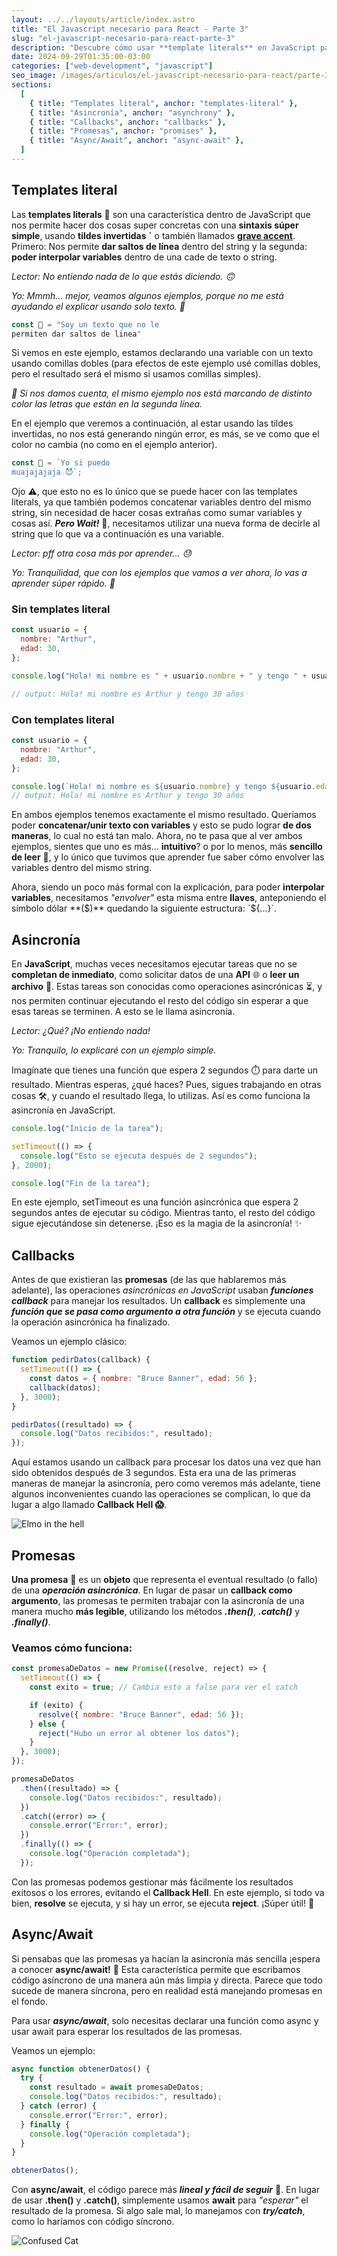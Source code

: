 ```yaml
---
layout: ../../layouts/article/index.astro
title: "El Javascript necesario para React - Parte 3"
slug: "el-javascript-necesario-para-react-parte-3"
description: "Descubre cómo usar **template literals** en JavaScript para concatenar strings y variables de forma intuitiva. Aprende sobre **asincronía**, **callbacks**, **promesas** y **async/await** para manejar operaciones que tardan en completarse sin bloquear tu código. ¡Simplifica tu código JavaScript!"
date: 2024-09-29T01:35:00-03:00
categories: ["web-development", "javascript"]
seo_image: /images/articulos/el-javascript-necesario-para-react/parte-3/el-javascript-necesario-para-react-parte-3.webp
sections:
  [
    { title: "Templates literal", anchor: "templates-literal" },
    { title: "Asincronía", anchor: "asynchrony" },
    { title: "Callbacks", anchor: "callbacks" },
    { title: "Promesas", anchor: "promises" },
    { title: "Async/Await", anchor: "async-await" },
  ]
---
```


<h2 id="templates-literal">Templates literal</h2>

Las **templates literals** 🎨 son una característica dentro de JavaScript que nos permite hacer dos cosas super concretas con una **sintaxis súper simple**, usando **tildes invertidas** **\`** o también llamados [**grave accent**](https://en.wikipedia.org/wiki/Grave_accent). Primero: Nos permite **dar saltos de línea** dentro del string y la segunda: **poder interpolar variables** dentro de una cade de texto o string.

_Lector: No entiendo nada de lo que estás diciendo. 🙃_

_Yo: Mmmh... mejor, veamos algunos ejemplos, porque no me está ayudando el explicar usando solo texto. 🫣_

```javascript
const 🥺 = "Soy un texto que no le
permiten dar saltos de linea"
```

Si vemos en este ejemplo, estamos declarando una variable con un texto usando comillas dobles (para efectos de este ejemplo usé comillas dobles, pero el resultado será el mismo si usamos comillas simples).

_👀 Si nos damos cuenta, el mismo ejemplo nos está marcando de distinto color las letras que están en la segunda línea._

En el ejemplo que veremos a continuación, al estar usando las tildes invertidas, no nos está generando ningún error, es más, se ve como que el color no cambia (no como en el ejemplo anterior).

```javascript
const 💪 = `Yo si puedo
muajajajaja 😈`;
```

Ojo ⚠️, que esto no es lo único que se puede hacer con las templates literals, ya que también podemos concatenar variables dentro del mismo string, sin necesidad de hacer cosas extrañas como sumar variables y cosas así. _**Pero Wait!**_ 🛑, necesitamos utilizar una nueva forma de decirle al string que lo que va a continuación es una variable.

_Lector: pff otra cosa más por aprender... 😓_

_Yo: Tranquilidad, que con los ejemplos que vamos a ver ahora, lo vas a aprender súper rápido. 🚀_

### Sin templates literal

```javascript
const usuario = {
  nombre: "Arthur",
  edad: 30,
};

console.log("Hola! mi nombre es " + usuario.nombre + " y tengo " + usuario.edad + " años.");

// output: Hola! mi nombre es Arthur y tengo 30 años
```

### Con templates literal

```javascript
const usuario = {
  nombre: "Arthur",
  edad: 30,
};

console.log(`Hola! mi nombre es ${usuario.nombre} y tengo ${usuario.edad} años.`);
// output: Hola! mi nombre es Arthur y tengo 30 años
```

En ambos ejemplos tenemos exactamente el mismo resultado. Queríamos poder **concatenar/unir texto con variables** y esto se pudo lograr **de dos maneras**, lo cual no está tan malo. Ahora, no te pasa que al ver ambos ejemplos, sientes que uno es más... **intuitivo**? o por lo menos, más **sencillo de leer** 📖, y lo único que tuvimos que aprender fue saber cómo envolver las variables dentro del mismo string.

Ahora, siendo un poco más formal con la explicación, para poder **interpolar variables**, necesitamos _"envolver"_ esta misma entre **llaves**, anteponiendo el símbolo dólar **($)** quedando la siguiente estructura: `${...}`.

<h2 id="asynchrony">Asincronía</h2>

En **JavaScript**, muchas veces necesitamos ejecutar tareas que no se **completan de inmediato**, como solicitar datos de una **API** 🌐 o **leer un archivo** 📂. Estas tareas son conocidas como operaciones asincrónicas ⏳, y nos permiten continuar ejecutando el resto del código sin esperar a que esas tareas se terminen. A esto se le llama asincronía.

_Lector: ¿Qué? ¡No entiendo nada!_

_Yo: Tranquilo, lo explicaré con un ejemplo simple._

Imagínate que tienes una función que espera 2 segundos ⏱️ para darte un resultado. Mientras esperas, ¿qué haces? Pues, sigues trabajando en otras cosas 🛠️, y cuando el resultado llega, lo utilizas. Así es como funciona la asincronía en JavaScript.

```javascript
console.log("Inicio de la tarea");

setTimeout(() => {
  console.log("Esto se ejecuta después de 2 segundos");
}, 2000);

console.log("Fin de la tarea");
```

En este ejemplo, setTimeout es una función asincrónica que espera 2 segundos antes de ejecutar su código. Mientras tanto, el resto del código sigue ejecutándose sin detenerse. ¡Eso es la magia de la asincronía! ✨

<h2 id="callbacks">Callbacks</h2>

Antes de que existieran las **promesas** (de las que hablaremos más adelante), las operaciones _asincrónicas en JavaScript_ usaban _**funciones callback**_ para manejar los resultados. Un **callback** es simplemente una _**función que se pasa como argumento a otra función**_ y se ejecuta cuando la operación asincrónica ha finalizado.

Veamos un ejemplo clásico:

```javascript
function pedirDatos(callback) {
  setTimeout(() => {
    const datos = { nombre: "Bruce Banner", edad: 56 };
    callback(datos);
  }, 3000);
}

pedirDatos((resultado) => {
  console.log("Datos recibidos:", resultado);
});
```

Aquí estamos usando un callback para procesar los datos una vez que han sido obtenidos después de 3 segundos. Esta era una de las primeras maneras de manejar la asincronía, pero como veremos más adelante, tiene algunos inconvenientes cuando las operaciones se complican, lo que da lugar a algo llamado **Callback Hell 😱**.

![Elmo in the hell](https://media.giphy.com/media/11qCjC856PSmnm/giphy.gif)

<h2 id="promises">Promesas</h2>

**Una promesa** 📜 es un **objeto** que representa el eventual resultado (o fallo) de una _**operación asincrónica**_. En lugar de pasar un **callback como argumento**, las promesas te permiten trabajar con la asincronía de una manera mucho **más legible**, utilizando los métodos _**.then()**_, _**.catch()**_ y _**.finally()**_.

### Veamos cómo funciona:

```javascript
const promesaDeDatos = new Promise((resolve, reject) => {
  setTimeout(() => {
    const exito = true; // Cambia esto a false para ver el catch

    if (exito) {
      resolve({ nombre: "Bruce Banner", edad: 56 });
    } else {
      reject("Hubo un error al obtener los datos");
    }
  }, 3000);
});

promesaDeDatos
  .then((resultado) => {
    console.log("Datos recibidos:", resultado);
  })
  .catch((error) => {
    console.error("Error:", error);
  })
  .finally(() => {
    console.log("Operación completada");
  });
```

Con las promesas podemos gestionar más fácilmente los resultados exitosos o los errores, evitando el **Callback Hell**. En este ejemplo, si todo va bien, **resolve** se ejecuta, y si hay un error, se ejecuta **reject**. ¡Súper útil! 🚀

<h2 id="async-await">Async/Await</h2>

Si pensabas que las promesas ya hacían la asincronía más sencilla ¡espera a conocer **async/await!** 🚀 Esta característica permite que escribamos código asíncrono de una manera aún más limpia y directa. Parece que todo sucede de manera síncrona, pero en realidad está manejando promesas en el fondo.

Para usar _**async/await**_, solo necesitas declarar una función como async y usar await para esperar los resultados de las promesas.

Veamos un ejemplo:

```javascript
async function obtenerDatos() {
  try {
    const resultado = await promesaDeDatos;
    console.log("Datos recibidos:", resultado);
  } catch (error) {
    console.error("Error:", error);
  } finally {
    console.log("Operación completada");
  }
}

obtenerDatos();
```

Con **async/await**, el código parece más _**lineal y fácil de seguir**_ 👣. En lugar de usar **.then()** y **.catch()**, simplemente usamos **await** para _"esperar"_ el resultado de la promesa. Si algo sale mal, lo manejamos con _**try/catch**_, como lo haríamos con código síncrono.

![Confused Cat](https://media.giphy.com/media/l2RsBhyCSu5Y5XU3Zf/giphy.gif)

